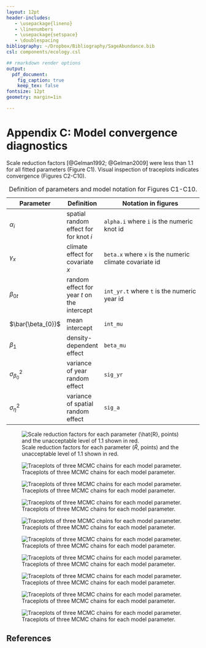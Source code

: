 ```yaml
---
layout: 12pt
header-includes:
   - \usepackage{lineno}
   - \linenumbers
   - \usepackage{setspace}
   - \doublespacing
bibliography: ~/Dropbox/Bibliography/SageAbundance.bib
csl: components/ecology.csl

## rmarkdown render options
output:
  pdf_document:
    fig_caption: true
    keep_tex: false
fontsize: 12pt
geometry: margin=1in

---
```


\renewcommand\thefigure{C\arabic{figure}}  

Appendix C: Model convergence diagnostics
=========================================
Scale reduction factors [@Gelman1992; @Gelman2009] were less than 1.1 for all fitted parameters (Figure C1).
Visual inspection of traceplots indicates convergence (Figures C2-C10).

Table:  Definition of parameters and model notation for Figures C1-C10.

| Parameter | Definition | Notation in figures |
| --------- | ---------- | -------------------------------------- |
| $\alpha_{i}$ | spatial random effect for for knot *i* | ``alpha.i`` where ``i`` is the numeric knot id |
| $\gamma_{x}$ | climate effect for covariate *x* | ``beta.x`` where ``x`` is the numeric climate covariate id |
| $\beta_{0t}$ | random effect for year *t* on the intercept | ``int_yr.t`` where ``t`` is the numeric year id |
| $\bar{\beta_{0}}$ | mean intercept | ``int_mu`` |
| $\beta_{1}$ | density-dependent effect | ``beta_mu`` |
| $\sigma_{\beta_{0}}^2$ | variance of year random effect | ``sig_yr`` |
| $\sigma_{\eta}^2$ | variance of spatial random effect | ``sig_a`` |


![Scale reduction factors for each parameter ($\hat{R}$, points) and the unacceptable level of 1.1 shown in red.](../results/rhat_plot.png)

![Traceplots of three MCMC chains for each model parameter.](../results/poissonSage_randYear_traceplots_Page_1.png)

![Traceplots of three MCMC chains for each model parameter.](../results/poissonSage_randYear_traceplots_Page_2.png)

![Traceplots of three MCMC chains for each model parameter.](../results/poissonSage_randYear_traceplots_Page_3.png)

![Traceplots of three MCMC chains for each model parameter.](../results/poissonSage_randYear_traceplots_Page_4.png)

![Traceplots of three MCMC chains for each model parameter.](../results/poissonSage_randYear_traceplots_Page_5.png)

![Traceplots of three MCMC chains for each model parameter.](../results/poissonSage_randYear_traceplots_Page_6.png)

![Traceplots of three MCMC chains for each model parameter.](../results/poissonSage_randYear_traceplots_Page_7.png)

![Traceplots of three MCMC chains for each model parameter.](../results/poissonSage_randYear_traceplots_Page_8.png)

![Traceplots of three MCMC chains for each model parameter.](../results/poissonSage_randYear_traceplots_Page_9.png)

References
----------
